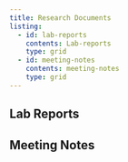 ```yaml
---
title: Research Documents
listing: 
  - id: lab-reports
    contents: Lab-reports
    type: grid
  - id: meeting-notes
    contents: meeting-notes
    type: grid
---
```


## Lab Reports

:::{#lab-reports}
:::

## Meeting Notes

:::{#meeting-notes}
:::
